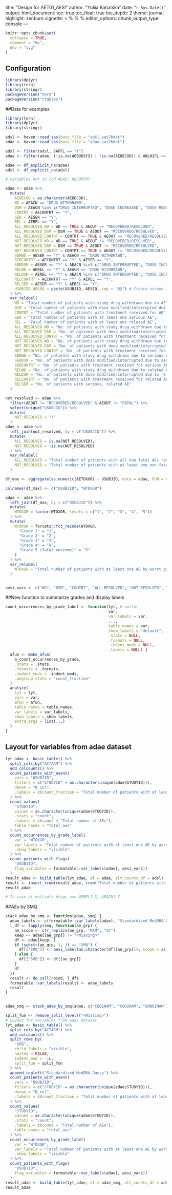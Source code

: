 title: "Design for AET01_AESI"
author: "Yuliia Bahatska"
date: "`r Sys.Date()`"
output:
  html_document:
  toc: true
toc_float: true
toc_depth: 2
theme: journal
highlight: zenburn
vignette: >
  %\VignetteIndexEntry{Design of AET01_AESI}
  %\VignetteEncoding{UTF-8}
  %\VignetteEngine{knitr::rmarkdown}
editor_options: 
  chunk_output_type: console
---
  
```r
knitr::opts_chunk$set(
  collapse = TRUE,
  comment = "#>",
  dev = "svg"
)
```

## Configuration

  
```r
library(dplyr)
library(tern)
library(stringr)
packageVersion("tern")
packageVersion("rtables")
```

##Data for examples

  
```r

library(tern)
library(dplyr)
library(stringr)

adsl <- haven::read_sas(data_file = "adsl.sas7bdat")
adae <- haven::read_sas(data_file = "adae.sas7bdat")

adsl <- filter(adsl, SAFFL == "Y")
adae <- filter(adae, (!is.na(AEBODSYS) | !is.na(AEDECOD)) & ANL01FL == "Y" & SAFFL == "Y")

adae <- df_explicit_na(adae)
adsl <- df_explicit_na(adsl)

# variables not in rcd ADAE: AECONTRT

adae <- adae %>%
  mutate(
    AEDECOD = as.character(AEDECOD),
    WD = AEACN == "DRUG WITHDRAWN",
    DSM = AEACN %in% c("DRUG INTERRUPTED", "DOSE INCREASED", "DOSE REDUCED"),
    CONTRT = AECONTRT == "Y",
    SER = AESER == "Y",
    REL = AEREL == "Y",
    ALL_RESOLVED_WD = WD == TRUE & AEOUT == "RECOVERED/RESOLVED",
    ALL_RESOLVED_DSM = DSM == TRUE & AEOUT == "RECOVERED/RESOLVED",
    ALL_RESOLVED_CONTRT = CONTRT == TRUE & AEOUT == "RECOVERED/RESOLVED",
    NOT_RESOLVED_WD = WD == TRUE & AEOUT != "RECOVERED/RESOLVED",
    NOT_RESOLVED_DSM = DSM == TRUE & AEOUT != "RECOVERED/RESOLVED",
    NOT_RESOLVED_CONTRT = CONTRT == TRUE & AEOUT != "RECOVERED/RESOLVED",
    SERWD = AESER == "Y" & AEACN == "DRUG WITHDRAWN",
    SERCONTRT = AECONTRT == "Y" & AESER == "Y",
    SERDSM = AESER == "Y" & AEACN %in% c("DRUG INTERRUPTED", "DOSE INCREASED", "DOSE REDUCED"),
    RELWD = AEREL == "Y" & AEACN == "DRUG WITHDRAWN",
    RELDSM = AEREL == "Y" & AEACN %in% c("DRUG INTERRUPTED", "DOSE INCREASED", "DOSE REDUCED"),
    RELCONTRT = AECONTRT == "Y" & AEREL == "Y",
    RELSER = AESER == "Y" & AEREL == "Y",
    USUBJID_AESEQ = paste(USUBJID, AESEQ, sep = "@@") # Create unique ID per AE in dataset.
  ) %>%
  var_relabel(
    WD = "Total number of patients with study drug withdrawn due to AE",
    DSM = "Total number of patients with dose modified/interrupted due to AE",
    CONTRT = "Total number of patients with treatment received for AE",
    SER = "Total number of patients with at least one serious AE",
    REL = "Total number of patients with at least one related AE",
    ALL_RESOLVED_WD = "No. of patients with study drug withdrawn due to resolved AE",
    ALL_RESOLVED_DSM = "No. of patients with dose modified/interrupted due to resolved AE",
    ALL_RESOLVED_CONTRT = "No. of patients with treatment received for resolved AE",
    NOT_RESOLVED_WD = "No. of patients with study drug withdrawn due to unresolved or ongoing AE",
    NOT_RESOLVED_DSM = "No. of patients with dose modified/interrupted due to unresolved or ongoing AE",
    NOT_RESOLVED_CONTRT = "No. of patients with treatment received for unresolved or ongoing AE",
    SERWD = "No. of patients with study drug withdrawn due to serious AE",
    SERDSM = "No. of patients with dose modified/interrupted due to serious AE",
    SERCONTRT = "No. of patients with treatment received for serious AE",
    RELWD = "No. of patients with study drug withdrawn due to related AE",
    RELDSM = "No. of patients with dose modified/interrupted due to related AE",
    RELCONTRT = "No. of patients with treatment received for related AE",
    RELSER = "No. of patients with serious, related AE"
  )

not_resolved <- adae %>%
  filter(AEOUT != "RECOVERED/RESOLVED" & AEOUT != "FATAL") %>%
  select(unique("USUBJID")) %>%
  mutate(
    NOT_RESOLVED = "Y"
  )
adae <- adae %>%
  left_join(not_resolved, by = c("USUBJID")) %>%
  mutate(
    ALL_RESOLVED = is.na(NOT_RESOLVED),
    NOT_RESOLVED = !is.na(NOT_RESOLVED)
  ) %>%
  var_relabel(
    ALL_RESOLVED = "Total number of patients with all non-fatal AEs resolved",
    NOT_RESOLVED = "Total number of patients with at least one non-fatal unresolved or ongoing AE"
  )

df_max <- aggregate(as.numeric(AETOXGR) ~ USUBJID, data = adae, FUN = max, drop = FALSE)

colnames(df_max) <- c("USUBJID", "WTOXGR")

adae <- adae %>%
  left_join(df_max, by = c("USUBJID")) %>%
  mutate(
    WTOXGR = factor(WTOXGR, levels = c("1", "2", "3", "4", "5"))
  ) %>%
  mutate(
    WTOXGR = forcats::fct_recode(WTOXGR,
      "Grade 1" = "1",
      "Grade 2" = "2",
      "Grade 3" = "3",
      "Grade 4" = "4",
      "Grade 5 (fatal outcome)" = "5"
    )
  ) %>%
  var_relabel(
    WTOXGR = "Total number of patients with at least one AE by worst grade"
  )


aesi_vars <- c("WD", "DSM", "CONTRT", "ALL_RESOLVED", "NOT_RESOLVED", "SER", "REL")
```

##New function to summarize grades and display labels

```r
count_occurrences_by_grade_label <- function(lyt, # nolint
                                             var,
                                             var_labels = var,
                                             ...,
                                             table_names = var,
                                             show_labels = "default",
                                             .stats = NULL,
                                             .formats = NULL,
                                             .indent_mods = NULL,
                                             .labels = NULL) {
  afun <- make_afun(
    a_count_occurrences_by_grade,
    .stats = .stats,
    .formats = .formats,
    .indent_mods = .indent_mods,
    .ungroup_stats = "count_fraction"
  )
  analyze(
    lyt = lyt,
    vars = var,
    afun = afun,
    table_names = table_names,
    var_labels = var_labels,
    show_labels = show_labels,
    extra_args = list(...)
  )
}
```

## Layout for variables from adae dataset
```r
lyt_adae <- basic_table() %>%
  split_cols_by("ACTARM") %>%
  add_colcounts() %>%
  count_patients_with_event(
    vars = "USUBJID",
    filters = c("STUDYID" = as.character(unique(adae$STUDYID))),
    denom = "N_col",
    .labels = c(count_fraction = "Total number of patients with at least one AE")
  ) %>%
  count_values(
    "STUDYID",
    values = as.character(unique(adae$STUDYID)),
    .stats = "count",
    .labels = c(count = "Total number of AEs"),
    table_names = "total_aes"
  ) %>%
  count_occurrences_by_grade_label(
    var = "WTOXGR",
    var_labels = "Total number of patients with at least one AE by worst grade",
    .show_labels = "visible"
  ) %>%
  count_patients_with_flags(
    "USUBJID",
    flag_variables = formatable::var_labels(adae[, aesi_vars])
  )
result_adae <- build_table(lyt_adae, df = adae, alt_counts_df = adsl)
result <- insert_rrow(result_adae, rrow("Total number of patients with at least one AE by worst grade ", ""), at = 3)
result_adae

# In case of multiple drugs use AEREL1-X, AEACN1-X
```

##AEs by SMQ
```r
stack_adae_by_smq <- function(adae, smq) {
  adae_labels <- c(formatable::var_labels(adae), "Standardized MedDRA Query")
  l_df <- lapply(smq, function(ae_grp) {
    ae_scope <- str_replace(ae_grp, "NAM", "SC")
    keep <- adae[[ae_grp]] != "<Missing>"
    df <- adae[keep, ]
    if (substr(ae_grp, 1, 3) == "SMQ") {
      df[["SMQ"]] <- aesi_label(as.character(df[[ae_grp]]), scope = as.character(df[[ae_scope]]))
    } else {
      df[["SMQ"]] <- df[[ae_grp]]
    }
    df
  })
  result <- do.call(rbind, l_df)
  formatable::var_labels(result) <- adae_labels
  result
}


adae_smq <- stack_adae_by_smq(adae, c("CQ01NAM", "CQ02NAM", "SMQ01NAM"))

split_fun <- remove_split_levels("<Missing>")
# Layout for variables from adae dataset.
lyt_adae <- basic_table() %>%
  split_cols_by("ACTARM") %>%
  add_colcounts() %>%
  split_rows_by(
    "SMQ",
    child_labels = "visible",
    nested = FALSE,
    indent_mod = -1L,
    split_fun = split_fun
  ) %>%
  append_topleft("Standardized MedDRA Query") %>%
  count_patients_with_event(
    vars = "USUBJID",
    filters = c("STUDYID" = as.character(unique(adae$STUDYID))),
    denom = "N_col",
    .labels = c(count_fraction = "Total number of patients with at least one AE")
  ) %>%
  count_values(
    "STUDYID",
    values = as.character(unique(adae$STUDYID)),
    .stats = "count",
    .labels = c(count = "Total number of AEs"),
    table_names = "total_aes"
  ) %>%
  count_occurrences_by_grade_label(
    var = "WTOXGR",
    var_labels = "Total number of patients with at least one AE by worst grade",
    .show_labels = "visible"
  ) %>%
  count_patients_with_flags(
    "USUBJID",
    flag_variables = formatable::var_labels(adae[, aesi_vars])
  )
result_adae <- build_table(lyt_adae, df = adae_smq, alt_counts_df = adsl)
result_adae
```
